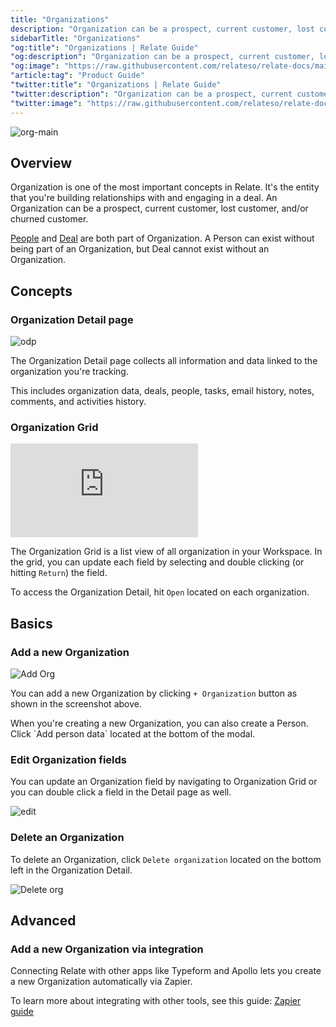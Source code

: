 ```yaml
---
title: "Organizations"
description: "Organization can be a prospect, current customer, lost customer, and/or churned customer."
sidebarTitle: "Organizations"
"og:title": "Organizations | Relate Guide"
"og:description": "Organization can be a prospect, current customer, lost customer, and/or churned customer."
"og:image": "https://raw.githubusercontent.com/relateso/relate-docs/main/docs/images/features/orgs-main.png"
"article:tag": "Product Guide"
"twitter:title": "Organizations | Relate Guide"
"twitter:description": "Organization can be a prospect, current customer, lost customer, and/or churned customer."
"twitter:image": "https://raw.githubusercontent.com/relateso/relate-docs/main/docs/images/features/orgs-main.png"
---
```


![org-main](/images/features/orgs-main.png)

## Overview
Organization is one of the most important concepts in Relate. It's the entity that you're building relationships with and engaging in a deal. An Organization can be a prospect, current customer, lost customer, and/or churned customer. 

[People](/features/people/) and [Deal](/features/deals/) are both part of Organization. A Person can exist without being part of an Organization, but Deal cannot exist without an Organization.

## Concepts

### Organization Detail page

![odp](/images/features/org-detail-page.png)

The Organization Detail page collects all information and data linked to the organization you're tracking.

This includes organization data, deals, people, tasks, email history, notes, comments, and activities history.

### Organization Grid

<div
  style={{
    position: "relative",
    paddingBottom: "69.74664679582713%",
    height: 0,
  }}
>
  <iframe
    src="https://player.vimeo.com/video/859554941?h=f285908e2d&amp;badge=0&amp;autopause=0&amp;player_id=0&amp;app_id=58479"
    frameborder="0"
    allow="autoplay; fullscreen; picture-in-picture"
    title="Relate Reporting"
    webkitAllowFullScreen
    mozallowFullScreen
    allowFullScreen
    style={{
      position: "absolute",
      top: 0,
      left: 0,
      width: "100%",
      height: "100%",
    }}
  ></iframe>
</div>

The Organization Grid is a list view of all organization in your Workspace. In the grid, you can update each field by selecting and double clicking (or hitting `Return`) the field.

To access the Organization Detail, hit `Open` located on each organization.

## Basics

### Add a new Organization

![Add Org](/images/features/add-new-org.png)

You can add a new Organization by clicking `+ Organization` button as shown in the screenshot above.

<Tip>
  When you're creating a new Organization, you can also create a Person. Click
  `Add person data` located at the bottom of the modal.
</Tip>

### Edit Organization fields
You can update an Organization field by navigating to Organization Grid or you can double click a field in the Detail page as well.

![edit](/images/features/grid-edit.png)

### Delete an Organization
To delete an Organization, click `Delete organization` located on the bottom left in the Organization Detail.

![Delete org](/images/features/delete-org.png)

## Advanced

### Add a new Organization via integration
Connecting Relate with other apps like Typeform and Apollo lets you create a new Organization automatically via Zapier.

To learn more about integrating with other tools, see this guide: [Zapier guide](/setup/how-to-integrate-with-zapier/)


